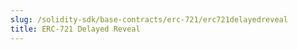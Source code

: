 ---
slug: /solidity-sdk/base-contracts/erc-721/erc721delayedreveal
title: ERC-721 Delayed Reveal
---

